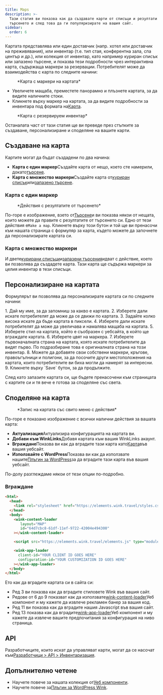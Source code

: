 ```yaml
---
title: Maps
description: >-
  Тази статия ви показва как да създавате карти от списъци и резултати от
  търсенето и след това да ги популяризирате на вашия сайт.
sidebar:
  order: 6
---
```


Картата представлява или един доставчик (напр. хотел или доставчик на преживявания), или инвентар (т.е. тип стая, конферентна зала, спа център и др.), или колекция от инвентар, като например куриран списък или запазено търсене, и показва тези подробности чрез интерактивна карта, съдържаща маркери за резервации.
Потребителят може да взаимодейства с карта по следните начини:

<figure>
  <CloudinaryImage width="700" height="393" resize="scale" quality="best" alt="Карта с маркери" src="academy/map-example" errorImage="noimage_opaque_nyrtl0.png" />

  <figcaption>*Карта с маркери на картата*</figcaption>
</figure>


* Увеличете мащаба, преместете панорамно и плъзнете картата, за да видите наличните стоки.
* Кликнете върху маркер на картата, за да видите подробности за инвентара под формата на[Карта](/studio/cards).

<figure>
  <CloudinaryImage width="700" height="568" resize="scale" quality="best" alt="Карта с отворена карта" src="academy/map-example-card" errorImage="noimage_opaque_nyrtl0.png" />

  <figcaption>*Карта с резервируем инвентар*</figcaption>
</figure>


Останалата част от тази статия ще ви преведе през стъпките за създаване, персонализиране и споделяне на вашите карти.

## Създаване на карта

Картите могат да бъдат създадени по два начина:

* **Карта с един маркер**Създайте карта от нещо, което сте намерили, докато[търсене](/studio/search).
* **Карта с множество маркери**Създайте карта от[куриран списък](/studio/curated-lists)или[запазено търсене](/studio/saved-searches).

### Карта с един маркер

<figure>
  <CloudinaryImage width="350" height="238" resize="scale" quality="best" alt="Действия" src="academy/inventory-actions" errorImage="noimage_opaque_nyrtl0.png" />

  <figcaption>*Действия с резултатите от търсенето*</figcaption>
</figure>


По-горе е изображение, взето от[Търсене](/studio/search)и ви показва някои от нещата, които можете да правите с резултатите от търсенето си. Едно от тези действия е`Make a map`.
Кликнете върху този бутон и той ще ви пренасочи към нашата страница с формуляр за карта, където можете да започнете да персонализирате картата си.

### Карта с множество маркери

И двете[курирани списъци](/studio/curated-lists#list-actions)и[запазени търсения](/studio/saved-searches#list-actions)идват с действие, което ви позволява да създадете карта. Тази карта ще съдържа маркери за целия инвентар в тези списъци.

## Персонализиране на картата

Формулярът ви позволява да персонализирате картата си по следните начини:

<Steps>
  1. Дай му име, за да запомниш за какво е картата.
  2. Изберете дали искате потребителят да може да се движи по картата.
  3. Задайте колко висока искате да бъде картата в пиксели.
  4. Изберете дали искате потребителят да може да увеличава и намалява мащаба на картата.
  5. Изберете стил на картата, който е съобразен с уебсайта, в който ще вграждате картата.
  6. Изберете цвят на маркера.
  7. Изберете първоначалната страна на картата, която искате потребителите да видят първо. По подразбиране това е оригиналната страна на този инвентар.
  8. Можете да добавяте свои собствени маркери, кръгове, правоъгълници и полигони, за да посочите други местоположения на картата, които потребителите ви биха могли да намерят за интересни.
  9. Кликнете върху `Save` бутон, за да продължите.
</Steps>


След като запазите картата си, ще бъдете пренасочени към страницата с картите си и тя вече е готова за споделяне със света.

## Споделяне на карта

<figure>
  <CloudinaryImage width="350" height="946" resize="scale" quality="best" alt="Карта" src="academy/map" errorImage="noimage_opaque_nyrtl0.png" />

  <figcaption>*Запис на картата със свито меню с действия*</figcaption>
</figure>


По-горе е показано изображение с всички налични действия за вашата карта:

* **Актуализация**Актуализира конфигурацията на картата ви.
* **Добави към WinkLinks**Добавя картата към вашия WinkLinks акаунт.
* **Вграждане**Показва ви как да вградите тази карта като[Карта](/developers/web-components/#content-loader)във вашия уебсайт.
* **Използвайте с WordPress**Показва ви как да използвате нашите[Плъгин за WordPress](/developers/wordpress)за да вградите тази карта във вашия уебсайт.

По-долу разглеждаме някои от тези опции по-подробно.

### Вграждане

```html {3, 6-9, 11, 13-16}
<html>
  <head>
    <link rel="stylesheet" href="https://elements.wink.travel/styles.css"></link>
  </head>
  <body>
    <wink-content-loader
       layout="MAP"
       id="64d7cbc8-61df-11ef-9722-42004e494300"
    ></wink-content-loader>

    <script src="https://elements.wink.travel/elements.js" type="module" defer></script>

    <wink-app-loader
      client-id="YOUR CLIENT ID GOES HERE"
      configuration-id="YOUR CUSTOMIZATION ID GOES HERE"
    ></wink-app-loader>
  </body>
</html>
```

Ето как да вградите картата си в сайта си:

* Ред 3 ви показва как да вградите стиловете Wink във вашия сайт.
* Редове от 6 до 9 показват как да използвате[wink-content-loader](/developers/web-components/#content-loader)Уеб компонент и му кажете да извлече рекламен банер за вашия код.
* Ред 11 ви показва как да вградите нашия Javascript във вашия сайт.
* Ред 13 показва как да вградите[wink-app-loader](/developers/web-components/#application-loader)Уеб компонент и му кажете да извлече вашите предпочитания за конфигурация на ниво страница.

## API

Разработчиците, които искат да управляват карти, могат да се насочат към[Разработчици > API > Инвентаризация](/developers/apis/#inventory-api).

## Допълнително четене

* Научете повече за нашата колекция от[Уеб компоненти](/developers/web-components).
* Научете повече за[Плъгин за WordPress Wink](/developers/wordpress).

